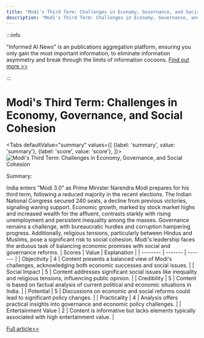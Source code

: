 ```yaml
---
title: "Modi's Third Term: Challenges in Economy, Governance, and Social Cohesion"
description: "Modi's Third Term: Challenges in Economy, Governance, and Social Cohesion"
---
```



:::info

"Informed AI News" is an publications aggregation platform, ensuring you only gain the most important information, to eliminate information asymmetry and break through the limits of information cocoons.  [Find out more >>](/docs/guides)

:::

# Modi's Third Term: Challenges in Economy, Governance, and Social Cohesion


<Tabs
	defaultValue="summary"
	values={[
	{label: 'summary', value: 'summary'},
	{label: 'score', value: 'score'},
]}>
<TabItem value="summary">
<img
  src="https://image.informedainews.com/2024/06/Pol-9Zt-1717900293-0.jpg"
  alt="Modi's Third Term: Challenges in Economy, Governance, and Social Cohesion"
/>



Summary:

India enters "Modi 3.0" as Prime Minister Narendra Modi prepares for his third term, following a reduced majority in the recent elections. The Indian National Congress secured 240 seats, a decline from previous victories, signaling waning support. Economic growth, marked by stock market highs and increased wealth for the affluent, contrasts starkly with rising unemployment and persistent inequality among the masses. Governance remains a challenge, with bureaucratic hurdles and corruption hampering progress. Additionally, religious tensions, particularly between Hindus and Muslims, pose a significant risk to social cohesion. Modi's leadership faces the arduous task of balancing economic promises with social and governance reforms.
</TabItem>
<TabItem value="score">
	| Scores     | Value   | Explanation |
	| -------- | ------- | ------- |
	| Objectivity  | 4    | Content presents a balanced view of Modi's challenges, acknowledging both economic successes and social issues.    |
	| Social Impact | 5     | Content addresses significant social issues like inequality and religious tensions, influencing public opinion.    |
	| Credibility    | 5    | Content is based on factual analysis of current political and economic situations in India.    |
	| Potential    | 5    | Discussions on economic and social reforms could lead to significant policy changes.    |
	| Practicality    | 4    | Analysis offers practical insights into governance and economic policy challenges.    |
	| Entertainment Value    | 2    | Content is informative but lacks elements typically associated with high entertainment value.    |
</TabItem>
</Tabs>

[Full article>>](https://china.cankaoxiaoxi.com/#/detailsPage/ruick/09cb1d3988844910bcea6ac9867b133e/1/2024-06-08)
